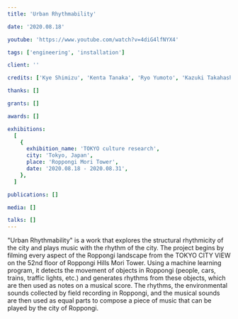 ```yaml
---
title: 'Urban Rhythmability'

date: '2020.08.18'

youtube: 'https://www.youtube.com/watch?v=4diG4lfNYX4'

tags: ['engineering', 'installation']

client: ''

credits: ['Kye Shimizu', 'Kenta Tanaka', 'Ryo Yumoto', 'Kazuki Takahashi']

thanks: []

grants: []

awards: []

exhibitions:
  [
    {
      exhibition_name: 'TOKYO culture research',
      city: 'Tokyo, Japan',
      place: 'Roppongi Mori Tower',
      date: '2020.08.18 - 2020.08.31',
    },
  ]

publications: []

media: []

talks: []
---
```



"Urban Rhythmability" is a work that explores the structural rhythmicity of the city and plays music with the rhythm of the city. The project begins by filming every aspect of the Roppongi landscape from the TOKYO CITY VIEW on the 52nd floor of Roppongi Hills Mori Tower. Using a machine learning program, it detects the movement of objects in Roppongi (people, cars, trains, traffic lights, etc.) and generates rhythms from these objects, which are then used as notes on a musical score. The rhythms, the environmental sounds collected by field recording in Roppongi, and the musical sounds are then used as equal parts to compose a piece of music that can be played by the city of Roppongi.
